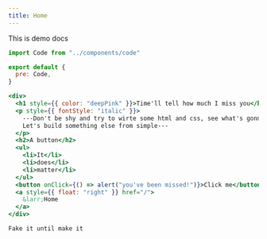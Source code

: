 ```yaml
---
title: Home
---
```


This is demo docs

```js
import Code from "../components/code"

export default {
  pre: Code,
}
```

```jsx react-live
<div>
  <h1 style={{ color: "deepPink" }}>Time'll tell how much I miss you</h1>
  <p style={{ fontStyle: "italic" }}>
    ---Don't be shy and try to wirte some html and css, see what's gonna happen.
    Let's build something else from simple---
  </p>
  <h2>A button</h2>
  <ul>
    <li>It</li>
    <li>does</li>
    <li>matter</li>
  </ul>
  <button onClick={() => alert("you've been missed!")}>Click me</button>
  <a style={{ float: "right" }} href="/">
    &larr;Home
  </a>
</div>
```

```
Fake it until make it
```
